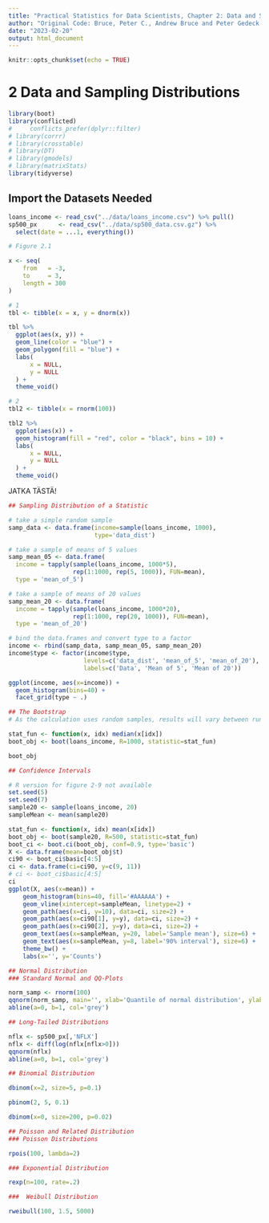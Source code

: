 ```yaml
---
title: "Practical Statistics for Data Scientists, Chapter 2: Data and Sampling Distributions"
author: "Original Code: Bruce, Peter C., Andrew Bruce and Peter Gedeck | Modifications: Antti Rask"
date: "2023-02-20"
output: html_document
---
```


```r
knitr::opts_chunk$set(echo = TRUE)
```

# 2 Data and Sampling Distributions

```r
library(boot)
library(conflicted)
#     conflicts_prefer(dplyr::filter)
# library(corrr)
# library(crosstable)
# library(DT)
# library(gmodels)
# library(matrixStats)
library(tidyverse)
```

## Import the Datasets Needed

```r
loans_income <- read_csv("../data/loans_income.csv") %>% pull()
sp500_px      <- read_csv("../data/sp500_data.csv.gz") %>% 
  select(date = ...1, everything())
```

```r
# Figure 2.1

x <- seq(
    from   = -3,
    to     = 3,
    length = 300
)

# 1
tbl <- tibble(x = x, y = dnorm(x))

tbl %>%
  ggplot(aes(x, y)) +
  geom_line(color = "blue") +
  geom_polygon(fill = "blue") +
  labs(
      x = NULL,
      y = NULL
  ) +
  theme_void()

# 2
tbl2 <- tibble(x = rnorm(100))

tbl2 %>%
  ggplot(aes(x)) +
  geom_histogram(fill = "red", color = "black", bins = 10) +
  labs(
      x = NULL,
      y = NULL
  ) +
  theme_void()
```

JATKA TÄSTÄ!

```r
## Sampling Distribution of a Statistic

# take a simple random sample
samp_data <- data.frame(income=sample(loans_income, 1000), 
                        type='data_dist')

# take a sample of means of 5 values
samp_mean_05 <- data.frame(
  income = tapply(sample(loans_income, 1000*5), 
                  rep(1:1000, rep(5, 1000)), FUN=mean),
  type = 'mean_of_5')

# take a sample of means of 20 values
samp_mean_20 <- data.frame(
  income = tapply(sample(loans_income, 1000*20), 
                  rep(1:1000, rep(20, 1000)), FUN=mean),
  type = 'mean_of_20')

# bind the data.frames and convert type to a factor
income <- rbind(samp_data, samp_mean_05, samp_mean_20)
income$type <- factor(income$type, 
                     levels=c('data_dist', 'mean_of_5', 'mean_of_20'),
                     labels=c('Data', 'Mean of 5', 'Mean of 20'))

ggplot(income, aes(x=income)) +
  geom_histogram(bins=40) +
  facet_grid(type ~ .)

## The Bootstrap
# As the calculation uses random samples, results will vary between runs

stat_fun <- function(x, idx) median(x[idx])
boot_obj <- boot(loans_income, R=1000, statistic=stat_fun)

boot_obj

## Confidence Intervals

# R version for figure 2-9 not available
set.seed(5)
set.seed(7)
sample20 <- sample(loans_income, 20)
sampleMean <- mean(sample20)

stat_fun <- function(x, idx) mean(x[idx])
boot_obj <- boot(sample20, R=500, statistic=stat_fun)
boot_ci <- boot.ci(boot_obj, conf=0.9, type='basic')
X <- data.frame(mean=boot_obj$t)
ci90 <- boot_ci$basic[4:5]
ci <- data.frame(ci=ci90, y=c(9, 11))
# ci <- boot_ci$basic[4:5]
ci
ggplot(X, aes(x=mean)) +
    geom_histogram(bins=40, fill='#AAAAAA') +
    geom_vline(xintercept=sampleMean, linetype=2) +
    geom_path(aes(x=ci, y=10), data=ci, size=2) +
    geom_path(aes(x=ci90[1], y=y), data=ci, size=2) +
    geom_path(aes(x=ci90[2], y=y), data=ci, size=2) +
    geom_text(aes(x=sampleMean, y=20, label='Sample mean'), size=6) +
    geom_text(aes(x=sampleMean, y=8, label='90% interval'), size=6) +
    theme_bw() + 
    labs(x='', y='Counts')

## Normal Distribution
### Standard Normal and QQ-Plots

norm_samp <- rnorm(100)
qqnorm(norm_samp, main='', xlab='Quantile of normal distribution', ylab='z-score')
abline(a=0, b=1, col='grey')

## Long-Tailed Distributions

nflx <- sp500_px[,'NFLX']
nflx <- diff(log(nflx[nflx>0]))
qqnorm(nflx)
abline(a=0, b=1, col='grey')

## Binomial Distribution

dbinom(x=2, size=5, p=0.1)

pbinom(2, 5, 0.1)

dbinom(x=0, size=200, p=0.02)

## Poisson and Related Distribution
### Poisson Distributions

rpois(100, lambda=2)

### Exponential Distribution

rexp(n=100, rate=.2)

###  Weibull Distribution

rweibull(100, 1.5, 5000)

```

